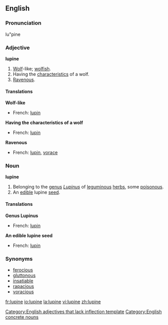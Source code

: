 ==English==

===Pronunciation===
lu"pine

===Adjective===
'''lupine'''
# [[wolf|Wolf]]-like; [[wolfish]].
# Having the [[characteristic]]s of a wolf.
# [[ravenous|Ravenous]].

====Translations====
'''Wolf-like'''
{{top}}
*French: [[lupin]]
{{mid}}
{{bottom}}

'''Having the characteristics of a wolf'''
{{top}}
*French: [[lupin]]
{{mid}}
{{bottom}}

'''Ravenous'''
{{top}}
*French: [[lupin]], [[vorace]]
{{mid}}
{{bottom}}

===Noun===
'''lupine'''
# Belonging to the [[genus]] ''[[Lupinus]]'' of [[leguminous]] [[herb]]s, some [[poisonous]].
# An [[edible]] lupine [[seed]].

====Translations====
'''Genus Lupinus'''
{{top}}
*French: [[lupin]]
{{mid}}
{{bottom}}

'''An edible lupine seed'''
{{top}}
*French: [[lupin]]
{{mid}}
{{bottom}}

===Synonyms===
* [[ferocious]]
* [[gluttonous]]
* [[insatiable]]
* [[rapacious]]
* [[voracious]]

[[Category:English adjectives that lack inflection template]]
[[Category:English concrete nouns]]

[[fr:lupine]]
[[io:lupine]]
[[la:lupine]]
[[vi:lupine]]
[[zh:lupine]]